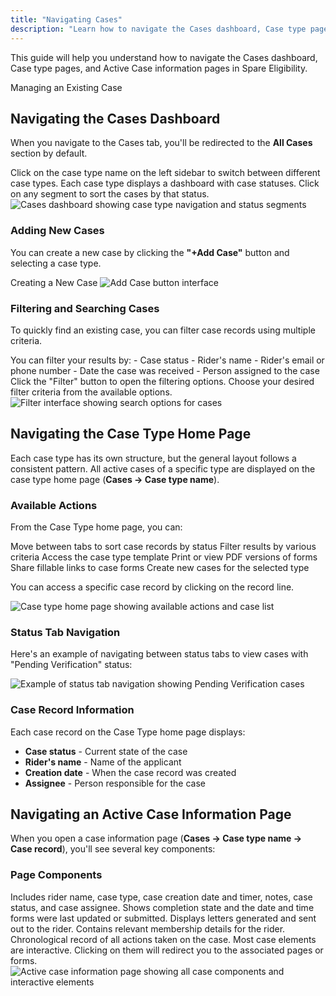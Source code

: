```yaml
---
title: "Navigating Cases"
description: "Learn how to navigate the Cases dashboard, Case type pages, and Active Case pages in Spare Eligibility"
---
```


This guide will help you understand how to navigate the Cases dashboard, Case type pages, and Active Case information pages in Spare Eligibility.

<Card title="Related Article" icon="link" href="https://help.sparelabs.com/en/articles/8955292-managing-an-existing-case">
  Managing an Existing Case
</Card>

## Navigating the Cases Dashboard

When you navigate to the Cases tab, you'll be redirected to the **All Cases** section by default.

<Steps>
  <Step title="Navigate between case types">
    Click on the case type name on the left sidebar to switch between different case types.
  </Step>
  <Step title="View case status dashboard">
    Each case type displays a dashboard with case statuses. Click on any segment to sort the cases by that status.
  </Step>
</Steps>

<img src="https://spare-74fa64f80617.intercom-attachments-1.com/i/o/964520791/fefda5d897519b60b82af963/x5AXKXEfB6Y8QBHkWMBwKkz06fyMC40WGA.png?expires=1753820100&signature=318fa6773bd6326a119dcbfa548b194efc8854c95953d5064a34bcb582594a1f&req=fSYjE8t%2BmoheFb4f3HP0gEqYlv1G%2FKGcWuRhUWQct5TYi125%2FgXGkxiCSN5q%0AhAo%3D%0A" alt="Cases dashboard showing case type navigation and status segments" />

### Adding New Cases

You can create a new case by clicking the **"+Add Case"** button and selecting a case type. 

<Card title="Learn More" icon="plus" href="http://help.sparelabs.com/en/articles/8955339-creating-a-new-case">
  Creating a New Case
</Card>

<img src="https://spare-74fa64f80617.intercom-attachments-1.com/i/o/964520796/e29b4ee3fe11758bf4499733/KRK32rRJY6u5PIDnv3uNHsFm_icYxuihTg.png?expires=1753820100&signature=c39e6850cf45aa10308757e8699e82a0cacf099c176c040aa96ad0f4e8d31098&req=fSYjE8t%2BmohZFb4f3HP0gEJdop%2FcLDJ61jPFwG44L3FUMLuY1TSBt38bAZ5J%0A%2Fc0%3D%0A" alt="Add Case button interface" />

### Filtering and Searching Cases

To quickly find an existing case, you can filter case records using multiple criteria.

<Callout type="info">
  You can filter your results by:
  - Case status
  - Rider's name
  - Rider's email or phone number
  - Date the case was received
  - Person assigned to the case
</Callout>

<Steps>
  <Step title="Access filters">
    Click the "Filter" button to open the filtering options.
  </Step>
  <Step title="Select search conditions">
    Choose your desired filter criteria from the available options.
  </Step>
</Steps>

<img src="https://spare-74fa64f80617.intercom-attachments-1.com/i/o/964520803/a490ef65be8500cb7cced5ac/0khjbeANadjZ51nMED1jT7UMj_c8uLQsZg.png?expires=1753820100&signature=ea8f1d7479e76317fa3b4b56e974285333b7b874c58215964323496c8471d6a2&req=fSYjE8t%2BlYFcFb4f3HP0gEQ0cd8f005t3U1thAaNdzv6n7F6Nl%2BMyw1p6sn7%0AvMM%3D%0A" alt="Filter interface showing search options for cases" />

## Navigating the Case Type Home Page

Each case type has its own structure, but the general layout follows a consistent pattern. All active cases of a specific type are displayed on the case type home page (**Cases → Case type name**).

### Available Actions

From the Case Type home page, you can:

<CardGroup cols={2}>
  <Card title="View Case Statuses" icon="eye">
    Move between tabs to sort case records by status
  </Card>
  <Card title="Search Cases" icon="magnifying-glass">
    Filter results by various criteria
  </Card>
  <Card title="View Templates" icon="file-text">
    Access the case type template
  </Card>
  <Card title="Generate PDFs" icon="file-pdf">
    Print or view PDF versions of forms
  </Card>
  <Card title="Share Forms" icon="share">
    Share fillable links to case forms
  </Card>
  <Card title="Add Cases" icon="plus">
    Create new cases for the selected type
  </Card>
</CardGroup>

You can access a specific case record by clicking on the record line.

<img src="https://spare-74fa64f80617.intercom-attachments-1.com/i/o/964520814/5255bca570567aaf19d10d10/sXFd6dpjhdZ1QPrOY1YRASvUae4HILnO4w.png?expires=1753820100&signature=3cf0abf54b701ff02aaaf46c0be5b43d4bb974abfa4ad40711cac52c0799d6e5&req=fSYjE8t%2BlYBbFb4f3HP0gLnkGjDVgjVK%2FEzsOu6Fc0oG7b5sRvgfd5uxsPz3%0Aeiw%3D%0A" alt="Case type home page showing available actions and case list" />

### Status Tab Navigation

Here's an example of navigating between status tabs to view cases with "Pending Verification" status:

<img src="https://spare-74fa64f80617.intercom-attachments-1.com/i/o/964520820/6f90909e42d79e498c4f75ea/4FmoJURJAXMFsKzwY-0SH2U9LBQT0NZePQ.png?expires=1753820100&signature=4f241bf1879dee18b252e3195cb4995229375adc40f667eb0893195c064f32b2&req=fSYjE8t%2BlYNfFb4f3HP0gE4wUGY5fagIY8NTmmCmy73T%2FLwDQYzTOfaPG9vE%0AWB0%3D%0A" alt="Example of status tab navigation showing Pending Verification cases" />

### Case Record Information

Each case record on the Case Type home page displays:

- **Case status** - Current state of the case
- **Rider's name** - Name of the applicant
- **Creation date** - When the case record was created
- **Assignee** - Person responsible for the case

## Navigating an Active Case Information Page

When you open a case information page (**Cases → Case type name → Case record**), you'll see several key components:

### Page Components

<Accordion title="Case General Information">
  Includes rider name, case type, case creation date and timer, notes, case status, and case assignee.
</Accordion>

<Accordion title="Case Forms">
  Shows completion state and the date and time forms were last updated or submitted.
</Accordion>

<Accordion title="Case Letters">
  Displays letters generated and sent out to the rider.
</Accordion>

<Accordion title="Rider's Membership Information">
  Contains relevant membership details for the rider.
</Accordion>

<Accordion title="Case Activity Log">
  Chronological record of all actions taken on the case.
</Accordion>

<Callout type="tip">
  Most case elements are interactive. Clicking on them will redirect you to the associated pages or forms.
</Callout>

<img src="https://spare-74fa64f80617.intercom-attachments-1.com/i/o/964520832/629b3ba8fdb3206db943ae4f/mD5aPSDk0EExcAIIecgwue3kl8vFwjFF-A.png?expires=1753820100&signature=0f3f3412dd7c884ea8e188502ac08031cb3664939419e8b7a4aade269950f98c&req=fSYjE8t%2BlYJdFb4f3HP0gODdbHZL3Y5qIWWUqy15zAyOw89WNsH%2BevpHs4DN%0AC%2Bo%3D%0A" alt="Active case information page showing all case components and interactive elements" />
